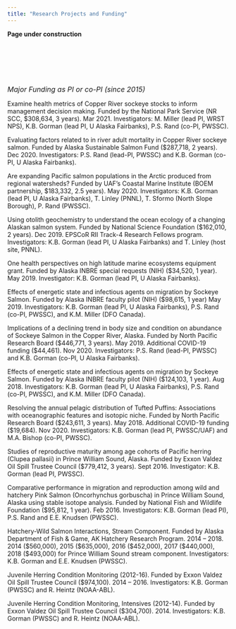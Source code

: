 ```yaml
---
title: "Research Projects and Funding"
---
```

**Page under construction**
<p>&nbsp;</p>
<p>&nbsp;</p>
<p>&nbsp;</p>
<font size="3">*Major Funding as PI or co-PI (since 2015)*</font>
<p>Examine health metrics of Copper River sockeye stocks to inform management decision making. Funded by the National Park Service (NR SCC, $308,634, 3 years). Mar 2021. Investigators: M. Miller (lead PI, WRST NPS), K.B. Gorman (lead PI, U Alaska Fairbanks), P.S. Rand (co-PI, PWSSC).

Evaluating factors related to in river adult mortality in Copper River sockeye salmon. Funded by Alaska Sustainable Salmon Fund ($287,718, 2 years). Dec 2020. Investigators: P.S. Rand (lead-PI, PWSSC) and K.B. Gorman (co-PI, U Alaska Fairbanks).

Are expanding Pacific salmon populations in the Arctic produced from regional watersheds? Funded by UAF’s Coastal Marine Institute (BOEM partnership, $183,332, 2.5 years). May 2020. Investigators: K.B. Gorman (lead PI, U Alaska Fairbanks), T. Linley (PNNL), T. Sformo (North Slope Borough), P. Rand (PWSSC).

Using otolith geochemistry to understand the ocean ecology of a changing Alaskan salmon system. Funded by National Science Foundation ($162,010, 2 years). Dec 2019. EPSCoR RII Track-4 Research Fellows program. Investigators: K.B. Gorman (lead PI, U Alaska Fairbanks) and T. Linley (host site, PNNL).

One health perspectives on high latitude marine ecosystems equipment grant. Funded by Alaska INBRE special requests (NIH) ($34,520, 1 year). May 2019. Investigator: K.B. Gorman (lead PI, U Alaska Fairbanks).

Effects of energetic state and infectious agents on migration by Sockeye Salmon. Funded by Alaska INBRE faculty pilot (NIH) ($98,615, 1 year) May 2019. Investigators: K.B. Gorman (lead PI, U Alaska Fairbanks), P.S. Rand (co-PI, PWSSC), and K.M. Miller (DFO Canada).

Implications of a declining trend in body size and condition on abundance of Sockeye Salmon in the Copper River, Alaska. Funded by North Pacific Research Board ($446,771, 3 years). May 2019. Additional COVID-19 funding ($44,461). Nov 2020. Investigators: P.S. Rand (lead-PI, PWSSC) and K.B. Gorman (co-PI, U Alaska Fairbanks).

Effects of energetic state and infectious agents on migration by Sockeye Salmon. Funded by Alaska INBRE faculty pilot (NIH) ($124,103, 1 year). Aug 2018. Investigators: K.B. Gorman (lead PI, U Alaska Fairbanks), P.S. Rand (co-PI, PWSSC), and K.M. Miller (DFO Canada).

Resolving the annual pelagic distribution of Tufted Puffins: Associations with oceanographic features and isotopic niche. Funded by North Pacific Research Board ($243,611, 3 years). May 2018. Additional COVID-19 funding ($19,684). Nov 2020. Investigators: K.B. Gorman (lead PI, PWSSC/UAF) and M.A. Bishop (co-PI, PWSSC).

Studies of reproductive maturity among age cohorts of Pacific herring (Clupea pallasii) in Prince William Sound, Alaska. Funded by Exxon Valdez Oil Spill Trustee Council ($779,412, 3 years). Sept 2016. Investigator: K.B. Gorman (lead PI, PWSSC).

Comparative performance in migration and reproduction among wild and hatchery Pink Salmon (Oncorhynchus gorbuscha) in Prince William Sound, Alaska using stable isotope analysis. Funded by National Fish and Wildlife Foundation ($95,812, 1 year). Feb 2016. Investigators: K.B. Gorman (lead PI), P.S. Rand and E.E. Knudsen (PWSSC).

Hatchery-Wild Salmon Interactions, Stream Component. Funded by Alaska Department of Fish & Game, AK Hatchery Research Program. 2014 – 2018. 2014 ($560,000), 2015 ($635,000), 2016 ($452,000), 2017 ($440,000), 2018 ($493,000) for Prince William Sound stream component. Investigators: K.B. Gorman and E.E. Knudsen (PWSSC).

Juvenile Herring Condition Monitoring (2012-16). Funded by Exxon Valdez Oil Spill Trustee Council ($974,100). 2014 – 2016. Investigators: K.B. Gorman (PWSSC) and R. Heintz (NOAA-ABL).

Juvenile Herring Condition Monitoring, Intensives (2012-14). Funded by Exxon Valdez Oil Spill Trustee Council ($304,700). 2014. Investigators: K.B. Gorman (PWSSC) and R. Heintz (NOAA-ABL).


